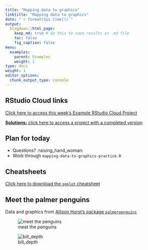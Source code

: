 ```yaml
---
title: "Mapping data to graphics"
linktitle: "Mapping data to graphics"
date: "`r format(Sys.time())`"
output:
  blogdown::html_page:
    keep_md: true # do this to save results in .md file
    toc: false
    fig_caption: false
menu:
  examples:
    parent: Examples
    weight: 1
type: docs
weight: 1
editor_options:
  chunk_output_type: console
---
```


## RStudio Cloud links

[Click here to access this week's Example RStudio Cloud Project](https://rstudio.cloud/spaces/210747/project/3640869)

[**Solutions:** click here to access a project with a completed version](https://rstudio.cloud/spaces/210747/project/3640871)


## Plan for today
- Questions? :raising_hand_woman:
- Work through `mapping-data-to-graphics-practice.R`


## Cheatsheets

[Click here to download the `ggplot` cheatsheet](https://raw.githubusercontent.com/rstudio/cheatsheets/main/data-visualization.pdf)


## Meet the palmer penguins

Data and graphics from [Allison Horst's package `palmerpenguins`](https://allisonhorst.github.io/palmerpenguins/)

<!-- ![palmerpenguins](/example/images/05/palmerpenguins.png) -->

![meet the penguins](/example/images/05/lter_penguins.png)

![bill_depth](/example/images/05/culmen_depth.png)


